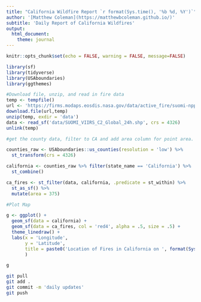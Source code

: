 ```yaml
---
title: "California Wildfire Report `r format(Sys.time(), '%b %d, %Y')`"
author: '[Matthew Coleman](https://matthewbcoleman.github.io/)'
subtitle: 'Daily Report of California Wildfires'
output: 
  html_document:
    theme: journal
---
```


```r
knitr::opts_chunk$set(echo = FALSE, warning = FALSE, message=FALSE)
```


```r
library(sf)
library(tidyverse)
library(USAboundaries)
library(ggthemes)

```




```r
#Download file, unzip, and read in fire data
temp <- tempfile()
url <- 'https://firms.modaps.eosdis.nasa.gov/data/active_fire/suomi-npp-viirs-c2/shapes/zips/SUOMI_VIIRS_C2_Global_24h.zip'
download.file(url,temp)
unzip(temp, exdir = 'data')
data <- read_sf('data/SUOMI_VIIRS_C2_Global_24h.shp', crs = 4326)
unlink(temp)

```


```r
#get the county data, filter to CA and add area column for point area.

counties_raw <- USAboundaries::us_counties(resolution = 'low') %>%  
  st_transform(crs = 4326) 

california <- counties_raw %>% filter(state_name == 'California') %>% 
  st_combine() 

ca_fires <- st_filter(data, california, .predicate = st_within) %>% 
  st_as_sf() %>% 
  mutate(area = 375)
```

```r

#Plot Map

g <- ggplot() +
  geom_sf(data = california) +
  geom_sf(data = ca_fires, col = 'red4', alpha = .5, size = .5) +
  theme_linedraw() +
  labs(x = 'Longitude',
       y = 'Latitude', 
       title = paste0('Location of Fires in California on ', format(Sys.Date(), format = '%b %d, %Y'))
       )

g
```

```bash
git pull
git add .
git commit -m 'daily updates'
git push
```

